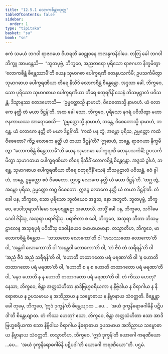 ```yaml
---
title: "12.5.1 လောကစိန္တာသုတ္တ"
tableOfContents: false
sidebar:
  order: 1
type: "tipitaka"
basket: "su"
book: "sn"
---
```



<DynamicBreadcrumb />

<Division number="1111" book="sn" e="ch" v="18" p="446">

<Paragraph number="2355" book="sn">
ဧကံ သမယံ ဘဂဝါ ရာဇဂဟေ ဝိဟရတိ ဝေဠုဝနေ ကလန္ဒကနိဝါပေ. တတြ ခေါ ဘဂဝါ ဘိက္ခူ အာမန္တေသိ—  “ဘူတပုဗ္ဗံ, ဘိက္ခဝေ, အညတရော ပုရိသော ရာဇဂဟာ နိက္ခမိတွာ ‘လောကစိန္တံ စိန္တေဿာမီ’တိ ယေန သုမာဂဓာ ပေါက္ခရဏီ တေနုပသင်္ကမိ; ဥပသင်္ကမိတွာ သုမာဂဓာယ ပေါက္ခရဏိယာ တီရေ နိသီဒိ လောကစိန္တံ စိန္တေန္တော. အဒ္ဒသာ ခေါ, ဘိက္ခဝေ, သော ပုရိသော သုမာဂဓာယ ပေါက္ခရဏိယာ တီရေ စတုရင်္ဂိနိံ သေနံ ဘိသမုဠာလံ ပဝိသန္တံ. ဒိသွာနဿ ဧတဒဟောသိ—  ‘ဥမ္မတ္တောသ္မိ နာမာဟံ, ဝိစေတောသ္မိ နာမာဟံ. ယံ လောကေ နတ္ထိ တံ မယာ ဒိဋ္ဌန်’တိ.
</Paragraph>

<Paragraph number="2356" book="sn">
အထ ခေါ သော, ဘိက္ခဝေ, ပုရိသော နဂရံ ပဝိသိတွာ မဟာဇနကာယဿ အာရောစေသိ—  ‘ဥမ္မတ္တောသ္မိ နာမာဟံ, ဘန္တေ, ဝိစေတောသ္မိ နာမာဟံ, ဘန္တေ. ယံ လောကေ နတ္ထိ တံ မယာ ဒိဋ္ဌန်’တိ. ‘ကထံ ပန တွံ, အမ္ဘော ပုရိသ, ဥမ္မတ္တော ကထံ ဝိစေတော? ကိဉ္စ လောကေ နတ္ထိ ယံ တယာ ဒိဋ္ဌန်’တိ? ‘ဣဓာဟံ, ဘန္တေ, ရာဇဂဟာ နိက္ခမိတွာ “လောကစိန္တံ စိန္တေဿာမီ”တိ ယေန သုမာဂဓာ ပေါက္ခရဏီ တေနုပသင်္ကမိံ; ဥပသင်္ကမိတွာ သုမာဂဓာယ ပေါက္ခရဏိယာ တီရေ နိသီဒိံ လောကစိန္တံ စိန္တေန္တော. အဒ္ဒသံ ခွါဟံ, ဘန္တေ, သုမာဂဓာယ ပေါက္ခရဏိယာ တီရေ စတုရင်္ဂိနိံ သေနံ ဘိသမုဠာလံ ပဝိသန္တံ. ဧဝံ ခွါဟံ, ဘန္တေ, ဥမ္မတ္တော ဧဝံ ဝိစေတော. ဣဒဉ္စ လောကေ နတ္ထိ ယံ မယာ ဒိဋ္ဌန်’တိ. ‘တဂ္ဃ တွံ, အမ္ဘော ပုရိသ, ဥမ္မတ္တော တဂ္ဃ ဝိစေတော. ဣဒဉ္စ လောကေ နတ္ထိ ယံ တယာ ဒိဋ္ဌန်’တိ.
</Paragraph>

<Paragraph number="2357" book="sn">
တံ ခေါ ပန, ဘိက္ခဝေ, သော ပုရိသော ဘူတံယေဝ အဒ္ဒသ, နော အဘူတံ. ဘူတပုဗ္ဗံ, ဘိက္ခဝေ, ဒေဝါသုရသင်္ဂါမော သမုပဗျူဠှော အဟောသိ. တသ္မိံ ခေါ ပန, ဘိက္ခဝေ, သင်္ဂါမေ ဒေဝါ ဇိနိံသု, အသုရာ ပရာဇိနိံသု. ပရာဇိတာ စ ခေါ, ဘိက္ခဝေ, အသုရာ ဘီတာ ဘိသမုဠာလေန အသုရပုရံ ပဝိသိံသု ဒေဝါနံယေဝ မောဟယမာနာ.
</Paragraph>

<Paragraph number="2358" book="sn">
တသ္မာတိဟ, ဘိက္ခဝေ, မာ လောကစိန္တံ စိန္တေထ—  ‘သဿတော လောကော’တိ ဝါ ‘အသဿတော လောကော’တိ ဝါ, ‘အန္တဝါ လောကော’တိ ဝါ ‘အနန္တဝါ လောကော’တိ ဝါ, ‘တံ ဇီဝံ တံ သရီရန်’တိ ဝါ ‘အညံ ဇီဝံ အညံ သရီရန်’တိ ဝါ, ‘ဟောတိ တထာဂတော ပရံ မရဏာ’တိ ဝါ ‘န ဟောတိ တထာဂတော ပရံ မရဏာ’တိ ဝါ, ‘ဟောတိ စ န စ ဟောတိ တထာဂတော ပရံ မရဏာ’တိ ဝါ, ‘နေဝ ဟောတိ န န ဟောတိ တထာဂတော ပရံ မရဏာ’တိ ဝါ. တံ ကိဿ ဟေတု? နေသာ, ဘိက္ခဝေ, စိန္တာ အတ္ထသံဟိတာ နာဒိဗြဟ္မစရိယကာ န နိဗ္ဗိဒါယ န ဝိရာဂါယ န နိရောဓာယ န ဥပသမာယ န အဘိညာယ န သမ္ဗောဓာယ န နိဗ္ဗာနာယ သံဝတ္တတိ.
</Paragraph>

<Paragraph number="2359" book="sn">
စိန္တေန္တာ ခေါ တုမှေ, ဘိက္ခဝေ, ‘ဣဒံ ဒုက္ခန်’တိ စိန္တေယျာထ …ပေ…  ‘အယံ ဒုက္ခနိရောဓဂါမိနီ ပဋိပဒါ’တိ စိန္တေယျာထ. တံ ကိဿ ဟေတု? ဧသာ, ဘိက္ခဝေ, စိန္တာ အတ္ထသံဟိတာ ဧသာ အာဒိဗြဟ္မစရိယကာ ဧသာ နိဗ္ဗိဒါယ ဝိရာဂါယ နိရောဓာယ ဥပသမာယ အဘိညာယ သမ္ဗောဓာယ နိဗ္ဗာနာယ သံဝတ္တတိ.
</Paragraph>

<Paragraph number="2360" book="sn">
တသ္မာတိဟ, ဘိက္ခဝေ, ‘ဣဒံ ဒုက္ခန်’တိ ယောဂေါ ကရဏီယော …ပေ…  ‘အယံ ဒုက္ခနိရောဓဂါမိနီ ပဋိပဒါ’တိ ယောဂေါ ကရဏီယော”တိ.

</Paragraph>
</Division>

<Paragraph number="2361" type="center" book="sn">
ပဌမံ.
</Paragraph>